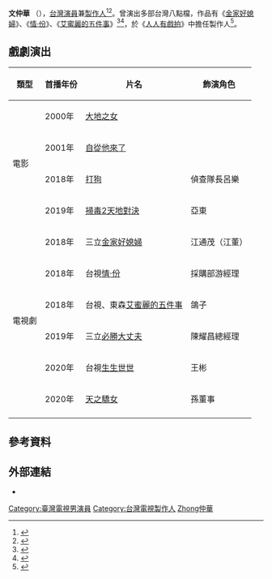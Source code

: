 {{藝人
| 姓名 = 文仲華
| 類型 = 男演員
| 圖片 = 
| 綽號 = 仲華，江董
| 國籍 = {{ROC}}
| 出生日期 = {{birth date and age|1980|5|6}}
| 出生地點 = {{TWN}}
| 職業 = [[演員|演員]]
| 語言 = [[國語|國語]]、[[台語|台語]]、[[粵語|粵語]]
}}

'''文仲華''' （{{bd|1980年|5月6日|catIdx=}}），[[台灣|台灣]][[演員|演員]]兼[[電視製作人|製作人]]<ref>{{cite news |author1=李欣容 |title=獨／睽違13年登大銀幕！李亮瑾化身「通靈少女」挺孕肚揮桃木劍 |url=https://star.ettoday.net/news/1849726 |accessdate=2021-01-24 |work=ETtoday星光雲 |date=2020-11-08 |archive-date=2021-01-31 |archive-url=https://web.archive.org/web/20210131170549/https://star.ettoday.net/news/1849726 |dead-url=no }}</ref><ref>{{cite web |title=掃毒2 天地對決(國) |url=https://www.litv.tv/vod/movie/content.do?content_id=VOD00166129 |website=立視線上影視 |accessdate=2020-10-29 |archive-date=2020-10-27 |archive-url=https://web.archive.org/web/20201027205613/https://www.litv.tv/vod/movie/content.do?content_id=VOD00166129 |dead-url=no }}</ref>。曾演出多部台灣八點檔，作品有《[[金家好媳婦|金家好媳婦]]》、《[[情·份|情·份]]》、《[[艾蜜麗的五件事|艾蜜麗的五件事]]》<ref>{{cite news |author1=李嘉紘 |title=竟做過酒店妹！《金家》盧彥澤得知老婆黑歷史臉色大變 |url=https://www.setn.com/News.aspx?NewsID=389254 |accessdate=2020-10-29 |work=三立新聞網 |date=2018-06-07}}</ref><ref>{{cite web |title=生生世世 |url=http://tw.dorama.info/drama/pfd_cast.php?num=28241 |website=台灣偶像劇場 |accessdate=2020-10-29 |archive-date=2020-12-04 |archive-url=https://web.archive.org/web/20201204042721/http://tw.dorama.info/drama/pfd_cast.php?num=28241 |dead-url=no }}</ref>，於《[[人人有戲拍|人人有戲拍]]》中擔任製作人<ref>{{cite news |author1=李欣容 |title=獨／徐亨現況曝光！　睽違16年再演《意難忘》黑心立委 |url=https://star.ettoday.net/news/1835982 |accessdate=2020-10-29 |work=ETtoday星光雲 |date=2020-10-21 |archive-date=2020-12-01 |archive-url=https://web.archive.org/web/20201201092947/https://star.ettoday.net/news/1835982 |dead-url=no }}</ref>。

== 戲劇演出 ==
{| class="wikitable" style="width:60%"
!類型
! 首播年份 !! 片名 !! 飾演角色
|-
| rowspan="4" |電影
|2000年||[[大地之女|大地之女]]||
|-
|2001年||[[自從他來了|自從他來了]]|| 
|-
|2018年||[[打狗|打狗]]||偵查隊長呂樂
|-
|2019年||[[掃毒2天地對決|掃毒2天地對決]]||亞東
|-
| rowspan="6" |電視劇
|2018年||三立[[金家好媳婦|金家好媳婦]]||江通茂（江董）
|-
|2018年||台視[[情·份|情·份]]||採購部游經理
|-
|2018年||台視、東森[[艾蜜麗的五件事|艾蜜麗的五件事]]||鴿子
|-
|2019年||三立[[必勝大丈夫|必勝大丈夫]]||陳耀昌總經理
|-
|2020年||台視[[生生世世|生生世世]]||王彬 
|-
|2020年||[[天之驕女|天之驕女]]||孫董事
|-
|}

== 參考資料 ==
{{Reflist|2}}

== 外部連結 ==
* {{Facebook|文仲華-1893546100705888}}

[[Category:臺灣電視男演員|Category:臺灣電視男演員]]
[[Category:台灣電視製作人|Category:台灣電視製作人]]
[[Category:文姓|Zhong仲華]]